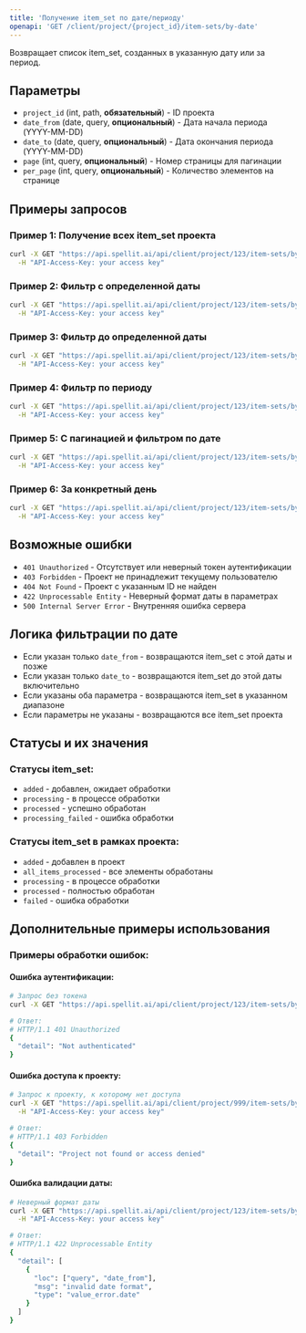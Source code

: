 ```yaml
---
title: 'Получение item_set по дате/периоду'
openapi: 'GET /client/project/{project_id}/item-sets/by-date'
---
```


<Callout emoji="📅">Возвращает список item_set, созданных в указанную дату или за период.</Callout>

## Параметры

- `project_id` (int, path, **обязательный**) - ID проекта
- `date_from` (date, query, **опциональный**) - Дата начала периода (YYYY-MM-DD)
- `date_to` (date, query, **опциональный**) - Дата окончания периода (YYYY-MM-DD)
- `page` (int, query, **опциональный**) - Номер страницы для пагинации
- `per_page` (int, query, **опциональный**) - Количество элементов на странице

## Примеры запросов

### Пример 1: Получение всех item_set проекта

```bash
curl -X GET "https://api.spellit.ai/api/client/project/123/item-sets/by-date" \
  -H "API-Access-Key: your access key"
```

### Пример 2: Фильтр с определенной даты

```bash
curl -X GET "https://api.spellit.ai/api/client/project/123/item-sets/by-date?date_from=2024-01-15" \
  -H "API-Access-Key: your access key"
```

### Пример 3: Фильтр до определенной даты

```bash
curl -X GET "https://api.spellit.ai/api/client/project/123/item-sets/by-date?date_to=2024-01-20" \
  -H "API-Access-Key: your access key"
```

### Пример 4: Фильтр по периоду

```bash
curl -X GET "https://api.spellit.ai/api/client/project/123/item-sets/by-date?date_from=2024-01-15&date_to=2024-01-20" \
  -H "API-Access-Key: your access key"
```

### Пример 5: С пагинацией и фильтром по дате

```bash
curl -X GET "https://api.spellit.ai/api/client/project/123/item-sets/by-date?date_from=2024-01-15&page=1&per_page=5" \
  -H "API-Access-Key: your access key"
```

### Пример 6: За конкретный день

```bash
curl -X GET "https://api.spellit.ai/api/client/project/123/item-sets/by-date?date_from=2024-01-15&date_to=2024-01-15" \
  -H "API-Access-Key: your access key"
```

## Возможные ошибки

- `401 Unauthorized` - Отсутствует или неверный токен аутентификации
- `403 Forbidden` - Проект не принадлежит текущему пользователю
- `404 Not Found` - Проект с указанным ID не найден
- `422 Unprocessable Entity` - Неверный формат даты в параметрах
- `500 Internal Server Error` - Внутренняя ошибка сервера

## Логика фильтрации по дате

- Если указан только `date_from` - возвращаются item_set с этой даты и позже
- Если указан только `date_to` - возвращаются item_set до этой даты включительно
- Если указаны оба параметра - возвращаются item_set в указанном диапазоне
- Если параметры не указаны - возвращаются все item_set проекта

## Статусы и их значения

### Статусы item_set:

- `added` - добавлен, ожидает обработки
- `processing` - в процессе обработки
- `processed` - успешно обработан
- `processing_failed` - ошибка обработки

### Статусы item_set в рамках проекта:

- `added` - добавлен в проект
- `all_items_processed` - все элементы обработаны
- `processing` - в процессе обработки
- `processed` - полностью обработан
- `failed` - ошибка обработки

## Дополнительные примеры использования

### Примеры обработки ошибок:

#### Ошибка аутентификации:

```bash
# Запрос без токена
curl -X GET "https://api.spellit.ai/api/client/project/123/item-sets/by-date"

# Ответ:
# HTTP/1.1 401 Unauthorized
{
  "detail": "Not authenticated"
}
```

#### Ошибка доступа к проекту:

```bash
# Запрос к проекту, к которому нет доступа
curl -X GET "https://api.spellit.ai/api/client/project/999/item-sets/by-date" \
  -H "API-Access-Key: your access key"

# Ответ:
# HTTP/1.1 403 Forbidden
{
  "detail": "Project not found or access denied"
}
```

#### Ошибка валидации даты:

```bash
# Неверный формат даты
curl -X GET "https://api.spellit.ai/api/client/project/123/item-sets/by-date?date_from=invalid-date" \
  -H "API-Access-Key: your access key"

# Ответ:
# HTTP/1.1 422 Unprocessable Entity
{
  "detail": [
    {
      "loc": ["query", "date_from"],
      "msg": "invalid date format",
      "type": "value_error.date"
    }
  ]
}
```
